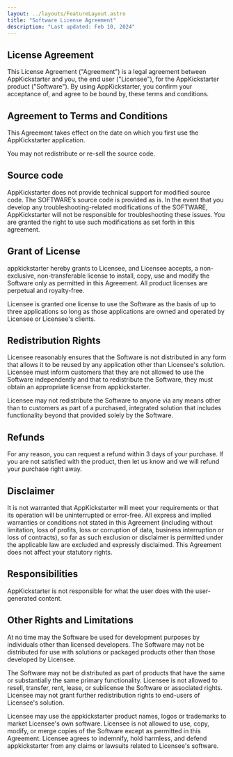 ```yaml
---
layout: ../layouts/FeatureLayout.astro
title: "Software License Agreement"
description: "Last updated: Feb 10, 2024"
---
```

  
## License Agreement

This License Agreement ("Agreement") is a legal agreement between AppKickstarter and you, the end user ("Licensee"), for the AppKickstarter product ("Software"). 
By using AppKickstarter, you confirm your acceptance of, and agree to be bound by, these terms and conditions.

## Agreement to Terms and Conditions
This Agreement takes effect on the date on which you first use the AppKickstarter application.

You may not redistribute or re-sell the source code.

## Source code

AppKickstarter does not provide technical support for modified source code. The SOFTWARE’s source code is provided as is. In the event that you develop any troubleshooting-related modifications of the SOFTWARE, AppKickstarter will not be responsible for troubleshooting these issues. You are granted the right to use such modifications as set forth in this agreement.

## Grant of License

appkickstarter hereby grants to Licensee, and Licensee accepts, a non-exclusive, non-transferable license to install, copy, use and modify the Software only as permitted in this Agreement. All product licenses are perpetual and royalty-free.

Licensee is granted one license to use the Software as the basis of up to three applications so long as those applications are owned and operated by Licensee or Licensee's clients.

## Redistribution Rights

Licensee reasonably ensures that the Software is not distributed in any form that allows it to be reused by any application other than Licensee's solution. Licensee must inform customers that they are not allowed to use the Software independently and that to redistribute the Software, they must obtain an appropriate license from appkickstarter.

Licensee may not redistribute the Software to anyone via any means other than to customers as part of a purchased, integrated solution that includes functionality beyond that provided solely by the Software.

## Refunds

For any reason, you can request a refund within 3 days of your purchase. If you are not satisfied with the product, then let us know and we will refund your purchase right away.

## Disclaimer

It is not warranted that AppKickstarter will meet your requirements or that its operation will be uninterrupted or error-free. All express and implied warranties or conditions not stated in this Agreement (including without limitation, loss of profits, loss or corruption of data, business interruption or loss of contracts), so far as such exclusion or disclaimer is permitted under the applicable law are excluded and expressly disclaimed. This Agreement does not affect your statutory rights.

## Responsibilities

AppKickstarter is not responsible for what the user does with the user-generated content.

## Other Rights and Limitations

At no time may the Software be used for development purposes by individuals other than licensed developers. The Software may not be distributed for use with solutions or packaged products other than those developed by Licensee.

The Software may not be distributed as part of products that have the same or substantially the same primary functionality. Licensee is not allowed to resell, transfer, rent, lease, or sublicense the Software or associated rights. Licensee may not grant further redistribution rights to end-users of Licensee's solution.

Licensee may use the appkickstarter product names, logos or trademarks to market Licensee's own software. Licensee is not allowed to use, copy, modify, or merge copies of the Software except as permitted in this Agreement. Licensee agrees to indemnify, hold harmless, and defend appkickstarter from any claims or lawsuits related to Licensee's software.